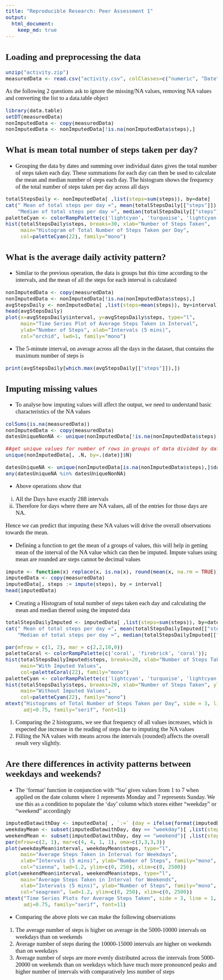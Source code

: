 ---
title: "Reproducible Research: Peer Assessment 1"
output: 
  html_document:
    keep_md: true
---

<style type="text/css">
  body{
  font-family: times, serif;
  font-size: 14pt;
}
</style>


## Loading and preprocessing the data
```{r}
unzip("activity.zip")
measuredData <- read.csv("activity.csv", colClasses=c("numeric", "Date", "numeric"))
```

As the following 2 questions ask to ignore the missing/NA values, removing NA values and converting the list to a data.table object

```{r}
library(data.table)
setDT(measuredData)
nonImputedData <- copy(measuredData)
nonImputedData <- nonImputedData[!is.na(nonImputedData$steps),]
```


## What is mean total number of steps taken per day?

* Grouping the data by dates and summing over individual dates gives the total number of steps taken each day. These summations for each day can then be used to calculate the mean and median number of steps each day.
The histogram shows the frequency of the total number of steps taken per day across all days

```{r}
totalStepsDaily <- nonImputedData[ ,list(steps=sum(steps)), by=date]
cat(" Mean of total steps per day =", mean(totalStepsDaily[["steps"]]), "\n",
    "Median of total steps per day =", median(totalStepsDaily[["steps"]]) )
paletteCyan <- colorRampPalette(c('lightcyan', 'turquoise', 'lightcyan'));
hist(totalStepsDaily$steps, breaks=30, xlab="Number of Steps Taken", 
     main="Histogram of Total Number of Steps Taken per Day",
     col=paletteCyan(22), family="mono")
```


## What is the average daily activity pattern?

* Similar to the previous operation, the data is groups but this time according to the intervals, and the mean of all the steps for each interval is calculated 

```{r}
nonImputedData <- copy(measuredData)
nonImputedData <- nonImputedData[!is.na(nonImputedData$steps),]
avgStepsDaily <- nonImputedData[ ,list(steps=mean(steps)), by=interval]
head(avgStepsDaily)
plot(x=avgStepsDaily$interval, y=avgStepsDaily$steps, type="l",
     main="Time Series Plot of Average Steps Taken in Interval",
     ylab="Number of Steps", xlab="Intervals (5 mins)",
     col="orchid", lwd=1, family="mono")
```


* The 5-minute interval, on average across all the days in the dataset, that contains the maximum number of steps is


```{r}
print(avgStepsDaily[which.max(avgStepsDaily[["steps"]]),])
```


## Imputing missing values

* To analyse how imputing values will affect the output, we need to understand basic characteristics of the NA values

```{r}
colSums(is.na(measuredData))
nonImputedData <- copy(measuredData)
datesUniqueNonNA <- unique(nonImputedData[!is.na(nonImputedData$steps),]$date)

##get unique values for number of rows in groups of data divided by date
unique(nonImputedData[, .N, by=.(date)]$N) 

datesUniqueNA <- unique(nonImputedData[is.na(nonImputedData$steps),]$date)
any(datesUniqueNA %in% datesUniqueNonNA)
```

* Above operations show that 
i. All the Days have exactly 288 intervals
ii. Therefore for days where there are NA values, all of the entries for those days are NA. 

Hence we can predict that imputing these NA values will drive the overall observations towards the mean.

* Defining a function to get the mean of a groups of values, this will help in getting mean of the interval of the NA value which can then be imputed. Impute values using mean are rounded are steps cannot be decimal values

```{r}
impute <- function(x) replace(x, is.na(x), round(mean(x, na.rm = TRUE)))
imputedData <- copy(measuredData)
imputedData[, steps := impute(steps), by = interval]
head(imputedData)
```

* Creating a Histogram of total number of steps taken each day and calculating the mean and median thereof using the imputed data

```{r}
totalStepsDailyImputed <- imputedData[ ,list(steps=sum(steps)), by=date]
cat(" Mean of total steps per day =", mean(totalStepsDailyImputed[["steps"]]), "\n",
    "Median of total steps per day =", median(totalStepsDailyImputed[["steps"]]) )

par(mfrow = c(1, 2), mar = c(2,2,10,0))
paletteCoral <- colorRampPalette(c('coral', 'firebrick', 'coral'));
hist(totalStepsDailyImputed$steps, breaks=20, xlab="Number of Steps Taken", ylim=c(0, 20),
     main="With Imputed Values",
     col=paletteCoral(22), family="mono")
paletteCyan <- colorRampPalette(c('lightcyan', 'turquoise', 'lightcyan'));
hist(totalStepsDaily$steps, breaks=20, xlab="Number of Steps Taken", ylim=c(0, 20),
     main="Without Imputed Values",
     col=paletteCyan(22), family="mono")
mtext("Histograms of Total Number of Steps Taken per Day", side = 3, line = -2, outer = T,
      adj=0.75, family="serif", font=11)
```

1. Comparing the 2 histograms, we see that frequency of all values increases, which is expected due increase in the reading of steps due to imputing the NA values
2. Filling the NA values with means across the intervals (rounded) affects the overall result very slightly.


## Are there differences in activity patterns between weekdays and weekends?

* The 'format' function in conjunction with '%u' gives values from 1 to 7 when applied on the date column where 1 represents Monday and 7 represents Sunday. We use this as a condition to populate the 'day' column which stores either "weekday" or "weekend" accordingly

```{r}
imputedDatawithDay <- imputedData[ , `:=` (day = ifelse(format(imputedData$date, "%u") %in% c(1, 2, 3, 4, 5), "weekday", "weekend"))]
weekdayMean <- subset(imputedDatawithDay, day == "weekday")[ ,list(steps=mean(steps)), by=interval]
weekendMean <- subset(imputedDatawithDay, day == "weekend")[ ,list(steps=mean(steps)), by=interval]
par(mfrow=c(2, 1), mar=c(4, 4, 1, 1), oma=c(3,3,3,3))
plot(weekdayMean$interval, weekdayMean$steps, type="l",
     main="Average Steps Taken in Interval for Weekdays",
     xlab="Intervals (5 mins)", ylab="Number of Steps", family="mono",
     col="sienna", lwd=1.2, ylim=c(0, 250), xlim=c(0, 2500))
plot(weekendMean$interval, weekendMean$steps, type="l",
     main="Average Steps Taken in Interval for Weekends",
     xlab="Intervals (5 mins)", ylab="Number of Steps", family="mono",
     col="seagreen", lwd=1.2, ylim=c(0, 250), xlim=c(0, 2500))
mtext("Time Series Plots for Average Steps Taken", side = 3, line = 1, outer = T,
      adj=0.75, family="serif", font=11)
```

* Comparing the above plots we can make the following observations
1. The average number of steps is higher on average in the 5000-10000 intervals on weekdays than on weekends
2. Average number of steps during the 10000-15000 intervals are higher on weekends than on weekdays
3. Average number of steps are more evenly distributed across the intervals from 5000-20000 on weekends than on weekdays which have much more pronounced peaks and higher number of intervals with comparatively less number of steps